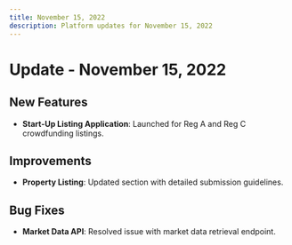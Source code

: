 ```yaml
---
title: November 15, 2022
description: Platform updates for November 15, 2022
---
```



# Update - November 15, 2022

## New Features
- **Start-Up Listing Application**: Launched for Reg A and Reg C crowdfunding listings.

## Improvements
- **Property Listing**: Updated section with detailed submission guidelines.

## Bug Fixes
- **Market Data API**: Resolved issue with market data retrieval endpoint.